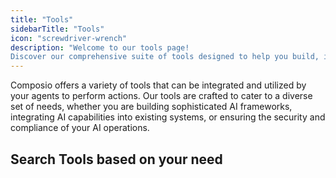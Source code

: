 ```yaml
---
title: "Tools"
sidebarTitle: "Tools"
icon: "screwdriver-wrench"
description: "Welcome to our tools page! 
Discover our comprehensive suite of tools designed to help you build, integrate, and manage AI agents effectively."
---
```

Composio offers a variety of tools that can be integrated and utilized by your agents to perform actions. 
Our tools are crafted to cater to a diverse set of needs, 
whether you are building sophisticated AI frameworks, integrating AI capabilities into existing systems, 
or ensuring the security and compliance of your AI operations.

## Search Tools based on your need
<CardGroup>
<Card color="#7bee0c" title="Software Tools" icon="inbox" href="./category/softwaretools">
</Card>

<Card color="#7bee0c" title="Search Tools" icon="magnifying-glass" href="./category/searchtools">
</Card>

<Card color="#7bee0c" title="Code Interpreter" icon="code" href="./category/codeinterpreter">
</Card>

<Card color="#7bee0c" title="System Tools" icon="computer" href="./category/systemtools">
</Card>

<Card color="#7bee0c" title="Tag Tools" icon="searchengine" href="./category/tagtools">
</Card>
</CardGroup>